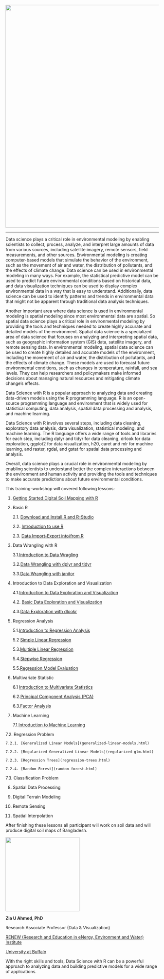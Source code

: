 ![](Image/cover_page.png){width="731"}

------------------------------------------------------------------------

Data science plays a critical role in environmental modeling by enabling scientists to collect, process, analyze, and interpret large amounts of data from various sources, including satellite imagery, remote sensors, field measurements, and other sources. Environmental modeling is creating computer-based models that simulate the behavior of the environment, such as the movement of air and water, the distribution of pollutants, and the effects of climate change. Data science can be used in environmental modeling in many ways. For example, the statistical predictive model can be used to predict future environmental conditions based on historical data, and data visualization techniques can be used to display complex environmental data in a way that is easy to understand. Additionally, data science can be used to identify patterns and trends in environmental data that might not be apparent through traditional data analysis techniques.

Another important area where data science is used in environmental modeling is spatial modeling since most environmental data are spatial. So spatial data science plays a critical role in environmental modeling by providing the tools and techniques needed to create highly accurate and detailed models of the environment. Spatial data science is a specialized area of data science that focuses on analyzing and interpreting spatial data, such as geographic information system (GIS) data, satellite imagery, and remote sensing data. In environmental modeling, spatial data science can be used to create highly detailed and accurate models of the environment, including the movement of air and water, the distribution of pollutants, and the effects of climate change. These models are used to forecast future environmental conditions, such as changes in temperature, rainfall, and sea levels. They can help researchers and policymakers make informed decisions about managing natural resources and mitigating climate change's effects.

Data Science with R is a popular approach to analyzing data and creating data-driven models using the R programming language. R is an open-source programming language and environment that is widely used for statistical computing, data analysis, spatial data processing and analysis, and machine learning.

Data Science with R involves several steps, including data cleaning, exploratory data analysis, data visualization, statistical modeling, and machine learning. The R language offers a wide range of tools and libraries for each step, including dplyr and tidyr for data cleaning, drlook for data exploration, ggplot2 for data visualization, h20, caret and mlr for machine learning, and raster, rgdal, and gstat for spatial data processing and analysis.

Overall, data science plays a crucial role in environmental modeling by enabling scientists to understand better the complex interactions between the environment and human activity and providing the tools and techniques to make accurate predictions about future environmental conditions.

This training-workshop will covered following lessons:

1.  [Getting Started Digital Soil Mapping with R](getting-started-r.html)

2.  Basic R

    2.1. [Download and Install R and R-Studio](download-install-r.html)

    2.2. [Introduction to use R](intoduction-to-r.html)

    2.3. [Data Import-Export into/from R](data-export-import.html)

3.  Data Wrangling with R

    3.1.[Introduction to Data Wragling](data-wragling-basic.html)

    3.2.[Data Wrangling with dplyr and tidyr](data-wrgaling-dplyr.html)

    3.3.[Data Wrangling with janitor](data-wrgaling-janitor.html)

4.  Introduction to Data Exploration and Visualization

    4.1.[Introduction to Data Exploration and Visualization](intro-data-exploration-visualization.html)

    4.2. [Basic Data Exploration and Visualization](data-exploration-basic.html)

    4.3.[Data Exploration with dlookr](eda-dlookr.html)

5.  Regression Analysis

    5.1.[Introduction to Regression Analysis](regression-analysis.html)

    5.2 [Simple Linear Regression](simple-regression-analysis.html)

    5.3.[Multiple Linear Regression](multiple-regrssion-analysis.html)

    5.4.[Stepwise Regression](stepwise-regression.html)

    5.5.[Regression Model Evaluation](regression-model-evaluation.html)

6.  Multivariate Statistic

    6.1 [Introduction to Multivariate Statistics](multivariate-statistics.html)

    6.2.[Principal Component Analysis (PCA)](principal-component-analysis.html)

    6.3.[Factor Analysis](factor-analysis.html)

7.  Machine Learning

    7.1.[Introduction to Machine Learning](machine-learning.html)

7.2. Regression Problem

```         
7.2.1. [Generalized Linear Models](generalized-linear-models.html)

7.2.2. [Regularized Generalized Linear Models](regularized-glm.html)

7.2.3. [Regression Trees](regression-trees.html)

7.2.4. [Random Forest](random-forest.html)
```

7.3. Classification Problem

8.  Spatial Data Processing

9.  Digital Terrain Modeling

10. Remote Sensing

11. Spatial Interpolation

After finishing these lessons all participant will work on soil data and will produce digital soil maps of Bangladesh.

![](Image/zia.png){width="243"}

**Zia U Ahmed, PhD**

Research Associate Professor (Data & Visualization)

[RENEW (Research and Education in eNergy, Environment and Water) Institute](http://www.buffalo.edu/renew.html)

[University at Buffalo](http://www.buffalo.edu/)

With the right skills and tools, Data Science with R can be a powerful approach to analyzing data and building predictive models for a wide range of applications.

